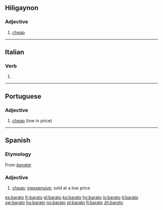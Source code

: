 ==Hiligaynon==
===Adjective===
{{hil-adj|baráto}}
#[[cheap]] 

----

==Italian==

===Verb===
{{it-pp|barat}}

# {{past participle of|[[barare#Italian|barare]]|lang=Italian}}

----

==Portuguese==

===Adjective===
{{infl|pt|adjective}}

# [[cheap]] (low in price)

{{tbot entry|Portuguese|cheap|2008|April|pt}}

----

==Spanish==

===Etymology===
From ''[[baratar]]''

===Adjective===
{{es-adj|f=barata}}

# [[cheap]]; [[inexpensive]]; sold at a low price

[[es:barato]]
[[fr:barato]]
[[gl:barato]]
[[ko:barato]]
[[hy:barato]]
[[io:barato]]
[[it:barato]]
[[sw:barato]]
[[hu:barato]]
[[no:barato]]
[[pt:barato]]
[[fi:barato]]
[[zh:barato]]